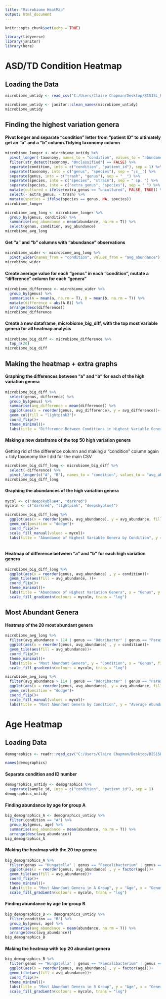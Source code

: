 ```yaml
---
title: "Microbiome HeatMap"
output: html_document
---
```


```r
knitr::opts_chunk$set(echo = TRUE)
```

```r
library(tidyverse)
library(janitor)
library(here)
```

# ASD/TD Condition Heatmap
## Loading the Data
```r
microbiome_untidy <- read_csv("C:/Users/Claire Chapman/Desktop/BIS15L_Project_Group11/untidy_data/ASD meta abundance 2.csv")
```
```r
microbiome_untidy <- janitor::clean_names(microbiome_untidy)
microbiome_untidy
```

## Finding the highest variation genera
#### Pivot longer and separate "condition" letter from "patient ID" to ultimately get an "a" and a "b" column.Tidying taxonomy column
```r
microbiome_longer <- microbiome_untidy %>% 
  pivot_longer(-taxonomy, names_to = "condition", values_to = "abundance")%>% 
  filter(str_detect(taxonomy, "Unclassified") == FALSE) %>% 
  separate(condition, into = c("condition", "patient_id"), sep = 1) %>%
  separate(taxonomy, into = c("genus", "species"), sep = ";s__") %>% 
  separate(genus, into = c("trash", "genus"), sep = "__") %>% 
  separate(species, into = c("species", "strain"), sep = " sp. ") %>%
  separate(species, into = c("extra_genus", "species"), sep = " ") %>% 
  mutate(cultured = ifelse(extra_genus == "uncultured", FALSE, TRUE)) %>% 
  select(- extra_genus, - trash) %>% 
  mutate(species = ifelse(species == genus, NA, species))
microbiome_longer
```

```r
microbiome_avg_long <- microbiome_longer %>% 
  group_by(genus, condition) %>% 
  summarise(avg_abundance = mean(abundance, na.rm = T)) %>% 
  select(genus, condition, avg_abundance)
microbiome_avg_long
```


#### Get "a" and "b" columns with "abundance" observations
```r
microbiome_wider <- microbiome_avg_long %>% 
  pivot_wider(names_from = "condition", values_from = "avg_abundance")
microbiome_wider
```

#### Create average value for each "genus" in each "condition", mutate a "difference" column for each "genera"
```r
microbiome_difference <- microbiome_wider %>% 
  group_by(genus) %>% 
  summarise(A = mean(a, na.rm = T), B = mean(b, na.rm = T)) %>% 
  mutate(difference = abs(A-B)) %>% 
  arrange(desc(difference))
microbiome_difference
```

#### Create a new dataframe, **microbiome_big_diff**, with the top most variable genera for all heatmap analysis
```r
microbiome_big_diff <- microbiome_difference %>%
  top_n(20)
microbiome_big_diff
```
## Making the heatmap + extra graphs
#### Graphing the differences between "a" and "b" for each of the high variation genera
```r
microbiome_big_diff %>% 
  select(genus, difference) %>% 
  group_by(genus) %>% 
  summarise(avg_difference = mean(difference)) %>% 
  ggplot(aes(x = reorder(genus, avg_difference), y = avg_difference))+
  geom_col(fill = "lightpink3")+
  coord_flip()+
  theme_minimal()+
  labs(title = "Difference Between Conditions in Highest Variable Genera", y = "Average Difference in Abundance", x = "Genus")
```


#### Making a new dataframe of the top 50 high variation genera
Getting rid of the difference column and making a "condition" column again + tidy taxonomy like I did for the main CSV
```r
microbiome_big_diff_long <- microbiome_big_diff %>% 
  select(-difference) %>% 
  pivot_longer(c("A", "B"), names_to = "condition", values_to = "avg_abundance")
microbiome_big_diff_long
```


#### Graphing the abundances of the high variation genera
```r
mycol <- c("deepskyblue4", "darkred")
mycoln <- c("darkred", "lightpink", "deepskyblue4")
```


```r
microbiome_big_diff_long %>% 
  ggplot(aes(x = reorder(genus, avg_abundance), y = avg_abundance, fill = condition))+
  geom_col(position = "dodge")+
  coord_flip()+
  scale_fill_manual(values = mycol)+
  labs(title = "Abundance of Highest Variable Genera by Condition", y = "Average Abundance", x = "Genus", fill = "Condition")
  
```

#### Heatmap of difference between "a" and "b" for each high variation genera
```r
microbiome_big_diff_long %>% 
  ggplot(aes(x = reorder(genus, avg_abundance) , y = condition))+
  geom_tile(aes(fill = avg_abundance, ))+
  coord_flip()+
  theme_minimal()+
  labs(title = "Abundance of Highest Variation Genera", x = "Genus", y = "Condition", fill = "Average Abundance")+
  scale_fill_gradientn(colours = mycoln, trans = "log")
```
## Most Abundant Genera
#### Heatmap of the 20 most abundant genera
```r
microbiome_avg_long %>%
  filter(avg_abundance > 114 | genus == "Odoribacter" | genus == "Parasutterella") %>% 
  ggplot(aes(x = reorder(genus, avg_abundance) , y = condition))+
  geom_tile(aes(fill = avg_abundance))+
  coord_flip()+
  theme_minimal()+
  labs(title = "Most Abundant Genera", y = "Condition", x = "Genus", fill = "Average Abundance")+
  scale_fill_gradientn(colours = mycoln, trans = "log")
```
```r
microbiome_avg_long %>% 
  filter(avg_abundance > 114 | genus == "Odoribacter" | genus == "Parasutterella") %>%  
  ggplot(aes(x = reorder(genus, avg_abundance), y = avg_abundance, fill = condition))+
  geom_col(position = "dodge")+
  coord_flip()+
  scale_fill_manual(values = mycol)+
  labs(title = "Most Abundant Genera by Condition", y = "Average Abundance", x = "Genus", fill = "Condition")
```


# Age Heatmap
## Loading Data
```r
demographics <- readr::read_csv("C:/Users/Claire Chapman/Desktop/BIS15L_Project_Group11/tidy_data/demographics_and_abundance.csv")
```

```r
names(demographics)
```
#### Separate condition and ID number
```r
demographics_untidy <- demographics %>%
  separate(sample_id, into = c("condition", "patient_id"), sep = 1)
demographics_untidy
```

#### Finding abundance by age for group A
```r
big_demographics_A <- demographics_untidy %>%
  filter(condition == "A") %>% 
  group_by(genus, age) %>% 
  summarise(avg_abundance = mean(abundance, na.rm = T)) %>% 
  arrange(desc(avg_abundance))
big_demographics_A
```

#### Making the heatmap with the 20 top genera
```r
big_demographics_A %>%
  filter(genus == "Hungatella" | genus == "Faecalibacterium" | genus == "Phascolarctobacterium" | genus == "Flavonifractor" | genus == "Butyricicoccus" | genus == "Subdoligranulum" | genus == "Bilophila" | genus == "Butyricimonas" | genus == "Holdemanella" | genus == "Oscillibacter" | genus == "Fusicatenibacter" | genus == "Intestinimonas" | genus == "Ruthenibacterium" | genus == "Paraprevotella" | genus == "Escherichia" | genus == "Roseburia"| genus == "Eisenbergiella"| genus == "Alistipes"| genus == "Eubacterium"| genus == "Odoribacter") %>%
  ggplot(aes(x = reorder(genus, avg_abundance) , y = factor(age)))+
  geom_tile(aes(fill = avg_abundance))+
  coord_flip()+
  theme_minimal()+
  labs(title = "Most Abundant Genera in A Group", y = "Age", x = "Genus", fill = "Average Abundance")+
  scale_fill_gradientn(colours = mycoln, trans = "log")
```

#### Finding abundance by age for group B
```r
big_demographics_B <- demographics_untidy %>%
  filter(condition == "B") %>% 
  group_by(genus, age) %>% 
  summarise(avg_abundance = mean(abundance, na.rm = T)) %>% 
  arrange(desc(avg_abundance))
big_demographics_B
```

#### Making the heatmap with top 20 abundant genera

```r
big_demographics_B %>%
  filter(genus == "Hungatella" | genus == "Faecalibacterium" | genus == "Phascolarctobacterium" | genus == "Flavonifractor" | genus == "Butyricicoccus" | genus == "Subdoligranulum" | genus == "Bilophila" | genus == "Butyricimonas" | genus == "Holdemanella" | genus == "Oscillibacter" | genus == "Fusicatenibacter" | genus == "Intestinimonas" | genus == "Ruthenibacterium" | genus == "Lachnoclostridium" | genus == "Escherichia" | genus == "Roseburia"| genus == "Eisenbergiella"| genus == "Alistipes"| genus == "Eubacterium"| genus == "Odoribacter") %>%
  ggplot(aes(x = reorder(genus, avg_abundance) , y = factor(age)))+
  geom_tile(aes(fill = avg_abundance))+
  coord_flip()+
  theme_minimal()+
  labs(title = "Most Abundant Genera in B Group", y = "Age", x = "Genera", fill = "Average Abundance")+
  scale_fill_gradientn(colours = mycoln, trans = "log")
```


